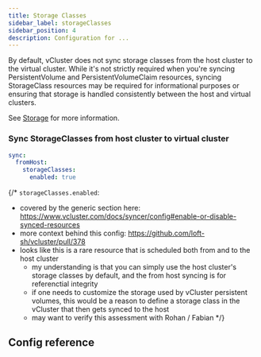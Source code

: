 ```yaml
---
title: Storage Classes
sidebar_label: storageClasses
sidebar_position: 4
description: Configuration for ...
---
```



By default, vCluster does not sync storage classes from the host cluster to the virtual cluster. While it's not strictly required when you're syncing PersistentVolume and PersistentVolumeClaim resources, syncing StorageClass resources may be required for informational purposes or ensuring that storage is handled consistently between the host and virtual clusters.

See [Storage](/architecture/storage.mdx) for more information.

### Sync StorageClasses from host cluster to virtual cluster
```YAML
sync:
  fromHost:
    storageClasses:
      enabled: true
```


{/*
`storageClasses.enabled`:
- covered by the generic section here: https://www.vcluster.com/docs/syncer/config#enable-or-disable-synced-resources
- more context behind this config: https://github.com/loft-sh/vcluster/pull/378
- looks like this is a rare resource that is scheduled both from and to the host cluster
  - my understanding is that you can simply use the host cluster's storage classes by default, and the from host syncing is for referenctial integrity
  - if one needs to customize the storage used by vCluster persistent volumes, this would be a reason to define a storage class in the vCluster that then gets synced to the host
  - may want to verify this assessment with Rohan / Fabian
*/}


## Config reference

<EnableSwitch/>
